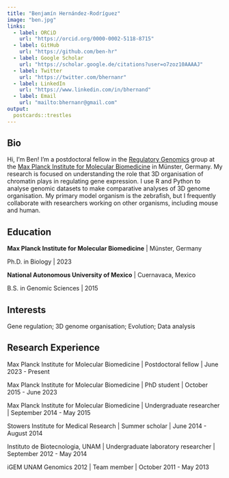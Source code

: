 ```yaml
---
title: "Benjamín Hernández-Rodríguez"
image: "ben.jpg"
links:
  - label: ORCiD
    url: "https://orcid.org/0000-0002-5118-8715"
  - label: GitHub
    url: "https://github.com/ben-hr"
  - label: Google Scholar
    url: "https://scholar.google.de/citations?user=o7zoz10AAAAJ"
  - label: Twitter
    url: "https://twitter.com/bhernanr"
  - label: LinkedIn
    url: "https://www.linkedin.com/in/bhernand"
  - label: Email
    url: "mailto:bhernanr@gmail.com"
output:
  postcards::trestles
---
```

 
## Bio

Hi, I’m Ben! I’m a postdoctoral fellow in the [Regulatory Genomics](http://www.vaquerizaslab.org/people/#Benjamin) group at the [Max Planck Institute for Molecular Biomedicine](https://www.mpi-muenster.mpg.de/) in Münster, Germany. My research is focused on understanding the role that 3D organisation of chromatin plays in regulating gene expression. I use R and Python to analyse genomic datasets to make comparative analyses of 3D genome organisation. My primary model organism is the zebrafish, but I frequently collaborate with researchers working on other organisms, including mouse and human.

## Education

**Max Planck Institute for Molecular Biomedicine** | Münster, Germany

Ph.D. in Biology | 2023

**National Autonomous University of Mexico** | Cuernavaca, Mexico

B.S. in Genomic Sciences | 2015

## Interests

Gene regulation; 3D genome organisation; Evolution; Data analysis

## Research Experience

Max Planck Institute for Molecular Biomedicine | Postdoctoral fellow | June 2023 - Present

Max Planck Institute for Molecular Biomedicine | PhD student | October 2015 - June 2023

Max Planck Institute for Molecular Biomedicine | Undergraduate researcher | September 2014 - May 2015

Stowers Institute for Medical Research | Summer scholar | June 2014 - August 2014

Instituto de Biotecnologia, UNAM | Undergraduate laboratory researcher | September 2012 - May 2014

iGEM UNAM Genomics 2012 | Team member | October 2011 - May 2013